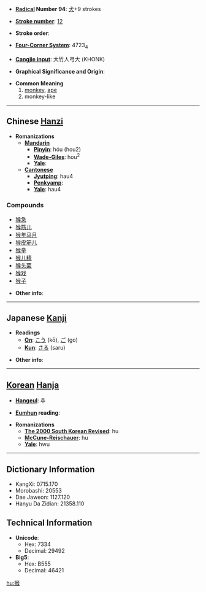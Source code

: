 * '''[[Wiktionary:Chinese radical index| Radical]] Number 94''': [[Wiktionary:Chinese radical index 犬|犬]]+9 strokes

* '''[[Wiktionary:Chinese total strokes index|Stroke number]]''': [[Wiktionary:Chinese total strokes index 12|12]]

* '''Stroke order''': 

* '''[[Wiktionary:Chinese four corner index|Four-Corner System]]''': 4723<sub>4</sub>

* '''[[Wiktionary:Chinese Cangjie index|Cangjie input]]''': 大竹人弓大 (KHONK)

* '''Graphical Significance and Origin''': 

* '''Common Meaning'''
*# [[monkey]], [[ape]]
*# monkey-like


----

== Chinese [[Hanzi]] ==

* '''Romanizations'''
** '''[[Mandarin]]'''
*** '''[[Pinyin]]''': hóu (hou2)
*** '''[[Wade-Giles]]''': hou<sup>2</sup>
*** '''[[Yale]]''': 
** '''[[Cantonese]]'''
*** '''[[Jyutping]]''': hau4
*** '''[[Penkyamp]]''': 
*** '''[[Yale]]''': hau4

===Compounds===
*[[猴急]]
*[[猴筋儿]]
*[[猴年马月]]
*[[猴皮筋儿]]
*[[猴拳]]
*[[猴儿精]]
*[[猴头菌]]
*[[猴戏]]
*[[猴子]]

* '''Other info''': 

----

== Japanese [[Kanji]] ==

* '''Readings'''
** '''[[On]]''': [[こう]] (kō), [[ご]] (go)
** '''[[Kun]]''': [[さる]] (saru)

* '''Other info''':  

----

== [[Korean]] [[Hanja]] ==

* '''[[Hangeul]]''': 후

* '''[[Eumhun]] reading''': 

* '''Romanizations'''
** '''[[The 2000 South Korean Revised Romanization|The 2000 South Korean Revised]]''': hu
** '''[[McCune-Reischauer]]''': hu
** '''[[Yale]]''': hwu

----

== Dictionary Information ==

* KangXi: 0715.170
* Morobashi: 20553
* Dae Jaweon: 1127.120
* Hanyu Da Zidian: 21358.110

== Technical Information ==

* '''Unicode''':
** Hex: 7334
** Decimal: 29492
* '''Big5''':
** Hex: B555
** Decimal: 46421

[[hu:猴]]